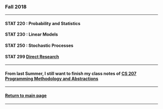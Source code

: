 ### Fall 2018

***

<h4>STAT 220 : Probability and Statistics</h4>

<h4>STAT 230 : Linear Models</h4>

<h4>STAT 250 : Stochastic Processes</h4>

<h4>STAT 299 [Direct Research](http://mynameislaure.github.io/current/gmrf.pdf)</h4>

***

<h4>From last Summer, I still want to finish my class notes of
    [CS 207 Programming Methodology and Abstractions](http://mynameislaure.github.io/current/my_notes.html)</h4>

***

<h4>[Return to main page](http://mynameislaure.github.io)</h4>

***